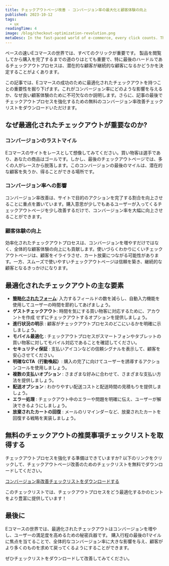 ```yaml
---
title: チェックアウトページ改善 - コンバージョン率の最大化と顧客体験の向上
published: 2023-10-12
tags: 
  - ux
readingTime: 4
image: /blog/checkout-optimization-revolution.png
metaDesc: In the fast-paced world of e-commerce, every click counts. The journey from browsing a product to completing a purchase is a critical path, and the final hurdle, the checkout process, often determines whether a potential customer becomes a loyal one.
---
```


ペースの速いEコマースの世界では、すべてのクリックが重要です。
製品を閲覧してから購入を完了するまでの道のりはとても重要で、特に最後のハードルであるチェックアウトプロセスは、潜在的な顧客が継続的な顧客になるかどうかを決定することがよくあります。

この記事では、Eコマースの成功のために最適化されたチェックアウトを持つことの重要性を掘り下げます。これがコンバージョン率にどのような影響を与えるか、なぜ良い顧客体験のために不可欠なのか説明します。さらに、記事の最後でチェックアウトプロセスを強化するための無料のコンバージョン率改善チェックリストをダウンロードいただけます。

## なぜ最適化されたチェックアウトが重要なのか?
### コンバージョンのラストマイル
Eコマースのサイトをレースとして想像してみてください。買い物客は選手であり、あなたの商品はゴールです。しかし、最後のチェックアウトページでは、多くの人がレースから脱落します。このコンバージョンの最後のマイルは、潜在的な顧客を失うか、得ることができる場所です。

### コンバージョン率への影響
コンバージョン率改善は、サイトで目的のアクションを完了する割合を向上させることに重点を置いています。購入意思が少しでもあるユーザーが入ってくるチェックアウトページを少し改善するだけで、コンバージョン率を大幅に向上させることができます。

### 顧客体験の向上
効率化されたチェックアウトプロセスは、コンバージョンを増やすだけではなく、全体的な顧客体験の向上にも貢献します。使いづらくわかりにくいチェックアウトページは、顧客をイライラさせ、カート放棄につながる可能性があります。一方、スムーズで使いやすいチェックアウトページは信頼を築き、継続的な顧客となるきっかけになります。

## 最適化されたチェックアウトの主な要素

- [**簡略化されたフォーム**](/ja/blog/how-to-reduce-annoying-checkout-form-fills/): 入力するフィールドの数を減らし、自動入力機能を使用してユーザーの時間を節約してあげましょう。
- **ゲストチェックアウト**: 時間を気にする買い物客に対応するために、アカウントを作成
せずにチェックアウトするオプションを提供しましょう。
- **進行状況の明示** : 顧客がチェックアウトプロセスのどこにいるかを明確に示しましょう。
- **モバイル最適化** : チェックアウトプロセスがスマートフォンやタブレットの買い物客に対してモバイル対応であることを確認してください。
- **セキュリティ保証** : 支払いアイコンなどの信頼シグナルを表示して、顧客を安心させてください。
- **明確なCTA（行動喚起）**: 購入の完了に向けてユーザーを誘導するアクションコールを使用しましょう。
- **複数の支払いオプション** : さまざまな好みに合わせて、さまざまな支払い方法を提供しましょう。
- **配送オプション** : わかりやすい配送コストと配送時間の見積もりを提供しましょう。
- **エラー処理** : チェックアウト中のエラーや問題を明確に伝え、ユーザーが解決できるようにしましょう。
- **放棄されたカートの回復** : メールのリマインダーなど、放棄されたカートを回復する戦略を実装しましょう。

## 無料のチェックアウトの推奨事項チェックリストを取得する
チェックアウトプロセスを強化する準備はできていますか?
以下のリンクをクリックして、チェックアウトページ改善のためのチェックリストを無料でダウンロードしてください。

[コンバージョン率改善チェックリストをダウンロードする](/ja/cro-checklist-campaign/)

このチェックリストでは、チェックアウトプロセスをどう最適化するかのヒントをより豊富に提供しています！

## 最後に
Eコマースの世界では、最適化されたチェックアウトはコンバージョンを増やし、ユーザーの満足度を高めるための秘密兵器です。
購入行程の最後の1マイルに焦点を当てることで、全体的なコンバージョン率に大きな影響を与え、顧客がより多くのものを求めて戻ってくるようにすることができます。

ぜひチェックリストをダウンロードして改善してみてください。
